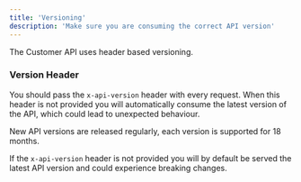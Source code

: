 ```yaml
---
title: 'Versioning'
description: 'Make sure you are consuming the correct API version'
---
```


The Customer API uses header based versioning.

### Version Header

You should pass the `x-api-version` header with every request.
When this header is not provided you will automatically consume the latest version of the API, which could lead to
unexpected behaviour.

New API versions are released regularly, each version is supported for 18 months.

If the `x-api-version` header is not provided you will by default be served the latest API version and could
experience breaking changes.

